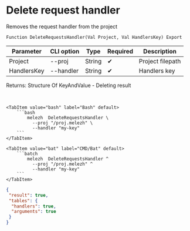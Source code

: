 ﻿---
sidebar_position: 4
description: Delete request handler and other functions to work with Melezh in the Open Integration Package, a free open-source integration library for 1C:Enterprise 8, OneScript and CLI
keywords: [1C, 1С, 1С:Enterprise, 1С:Enterprise 8.3, API, Integration, Services, Exchange, OneScript, CLI]
---


# Delete request handler
 Removes the request handler from the project



`Function DeleteRequestsHandler(Val Project, Val HandlersKey) Export`

  | Parameter | CLI option | Type | Required | Description |
  |-|-|-|-|-|
  | Project | --proj | String | &#x2714; | Project filepath |
  | HandlersKey | --handler | String | &#x2714; | Handlers key |

  
  Returns:  Structure Of KeyAndValue - Deleting result

<br/>



 

 <Tabs>
  
    <TabItem value="bash" label="Bash" default>
        ```bash
            melezh  DeleteRequestsHandler \
              --proj "/proj.melezh" \
              --handler "my-key"
        ```
    </TabItem>
  
    <TabItem value="bat" label="CMD/Bat" default>
        ```batch
            melezh  DeleteRequestsHandler ^
              --proj "/proj.melezh" ^
              --handler "my-key"
        ```
    </TabItem>
</Tabs>

```json title="Result"
{
 "result": true,
 "tables": {
  "handlers": true,
  "arguments": true
 }
}
```
